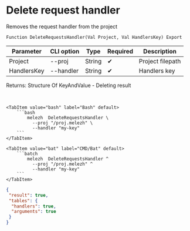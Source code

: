 ﻿---
sidebar_position: 4
description: Delete request handler and other functions to work with Melezh in the Open Integration Package, a free open-source integration library for 1C:Enterprise 8, OneScript and CLI
keywords: [1C, 1С, 1С:Enterprise, 1С:Enterprise 8.3, API, Integration, Services, Exchange, OneScript, CLI]
---


# Delete request handler
 Removes the request handler from the project



`Function DeleteRequestsHandler(Val Project, Val HandlersKey) Export`

  | Parameter | CLI option | Type | Required | Description |
  |-|-|-|-|-|
  | Project | --proj | String | &#x2714; | Project filepath |
  | HandlersKey | --handler | String | &#x2714; | Handlers key |

  
  Returns:  Structure Of KeyAndValue - Deleting result

<br/>



 

 <Tabs>
  
    <TabItem value="bash" label="Bash" default>
        ```bash
            melezh  DeleteRequestsHandler \
              --proj "/proj.melezh" \
              --handler "my-key"
        ```
    </TabItem>
  
    <TabItem value="bat" label="CMD/Bat" default>
        ```batch
            melezh  DeleteRequestsHandler ^
              --proj "/proj.melezh" ^
              --handler "my-key"
        ```
    </TabItem>
</Tabs>

```json title="Result"
{
 "result": true,
 "tables": {
  "handlers": true,
  "arguments": true
 }
}
```
